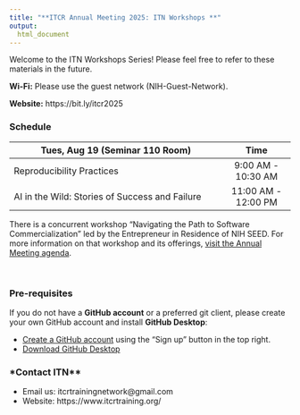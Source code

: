 ```yaml
---
title: "**ITCR Annual Meeting 2025: ITN Workshops **"
output:
  html_document
---
```


Welcome to the ITN Workshops Series! Please feel free to refer to these materials in the future.

**Wi-Fi:** Please use the guest network (NIH-Guest-Network).

**Website:** https://bit.ly/itcr2025

### **Schedule**


<div class = "myStyle" align = "center">

| Tues, Aug 19 (Seminar 110 Room)                                           | Time                   |  
|---------------------------------------------------------------------------|:----------------------:|
| Reproducibility Practices                                                 | 9:00 AM - 10:30 AM     |  
| AI in the Wild: Stories of Success and Failure                            | 11:00 AM - 12:00 PM    |  

</div>

There is a concurrent workshop "Navigating the Path to Software Commercialization" led by the Entrepreneur in Residence of NIH SEED. For more information on that workshop and its offerings, [visit the Annual Meeting agenda](https://events.cancer.gov/nci/itcr-meeting/agenda).

<br>

### **Pre-requisites**

If you do not have a **GitHub account** or a preferred git client, please create your own GitHub account and install **GitHub Desktop**:

  * [Create a GitHub account](https://github.com/) using the "Sign up" button in the top right.
  * [Download GitHub Desktop](https://desktop.github.com/download/)

### *Contact ITN**

* Email us: itcrtrainingnetwork@gmail.com
* Website: https://www.itcrtraining.org/
